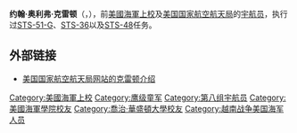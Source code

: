 {{宇航员信息框
| 姓名                  = 约翰·奥利弗·克雷顿
| 照片                  = Creighton.jpg
| 照片大小          = 215px
| 标题                  = 美国国家航空航天局宇航员
| 国籍                  = {{flagicon|USA}} [[美国|美国]]
| 状态                  = 已退役
| 出生日期          = 1943年4月28日
| 出生地点          = {{flagicon|USA}} [[得克萨斯州|得克萨斯州]]，奥兰奇
| 军阶                  = [[上校|上校]]（[[美国海军|美国海军]]）
| 之前职业          = [[试飞员|试飞员]]
| 选择                  = [[第八组宇航员|第八组宇航员]]
| 太空时间          = 16天20小时24分钟
| 任务                  = [[STS-51-G|STS-51-G]]、[[STS-36|STS-36]]、[[STS-48|STS-48]]
| 任务徽章          = [[File:Sts-51-g-patch.png|30px]] [[File:Sts-36-patch.png|30px]] [[File:Sts-48-patch.png|30px]]
|}}

'''约翰·奥利弗·克雷顿'''（{{lang|en|'''John Oliver Creighton'''}}，{{bd|1943年|4月28日|catIdx=C}}），前[[美國海軍|美國海軍]][[上校|上校]]及[[美国国家航空航天局|美国国家航空航天局]]的[[宇航员|宇航员]]，执行过[[STS-51-G|STS-51-G]]、[[STS-36|STS-36]]以及[[STS-48|STS-48]]任务。

== 外部链接 ==
* {{En icon}}[http://www.jsc.nasa.gov/Bios/htmlbios/creighton-jo.html 美国国家航空航天局网站的克雷顿介绍]

{{第八组宇航员}}
{{宇航员小作品}}
{{DEFAULTSORT:Creighton, John Oliver}}
[[Category:美國海軍上校|Category:美國海軍上校]]
[[Category:鹰级童军|Category:鹰级童军]]
[[Category:第八组宇航员|Category:第八组宇航员]]
[[Category:美國海軍學院校友|Category:美國海軍學院校友]]
[[Category:喬治·華盛頓大學校友|Category:喬治·華盛頓大學校友]]
[[Category:越南战争美国海军人员|Category:越南战争美国海军人员]]